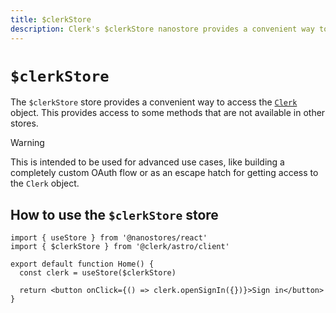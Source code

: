 ```yaml
---
title: $clerkStore
description: Clerk's $clerkStore nanostore provides a convenient way to access the `Clerk` object. This provides access to some methods that are not available in other stores.
---
```


# `$clerkStore`

The `$clerkStore` store provides a convenient way to access the [`Clerk`](https://clerk.com/docs/references/javascript/clerk/clerk) object. This provides access to some methods that are not available in other stores.

> [!WARNING]
> This is intended to be used for advanced use cases, like building a completely custom OAuth flow or as an escape hatch for getting access to the `Clerk` object.

## How to use the `$clerkStore` store

```tsx {{ filename: 'components/sign-in.tsx' }}
import { useStore } from '@nanostores/react'
import { $clerkStore } from '@clerk/astro/client'

export default function Home() {
  const clerk = useStore($clerkStore)

  return <button onClick={() => clerk.openSignIn({})}>Sign in</button>
}
```

